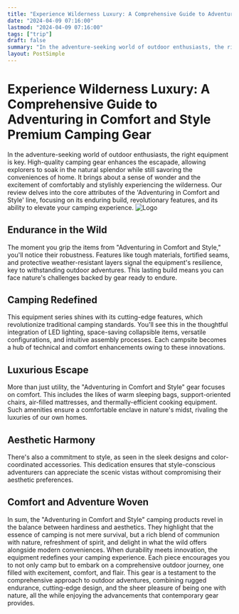 ```yaml
---
title: "Experience Wilderness Luxury: A Comprehensive Guide to Adventuring in Comfort and Style Premium Camping Gear"
date: "2024-04-09 07:16:00"
lastmod: "2024-04-09 07:16:00"
tags: ["trip"]
draft: false
summary: "In the adventure-seeking world of outdoor enthusiasts, the right equipment is key. High-quality camping gear enhances the escapade, allowing explorers to soak in the natural splendor while still savoring the conveniences of home. It brings about a sense of wonder and the excitement of comfortably and stylishly experiencing the wilderness. Our review delves into the core attributes of the 'Adventuring in Comfort and Style' line, focusing on its enduring build, revolutionary features, and its ability to elevate your camping experience."
layout: PostSimple
---
```

# Experience Wilderness Luxury: A Comprehensive Guide to Adventuring in Comfort and Style Premium Camping Gear
In the adventure-seeking world of outdoor enthusiasts, the right equipment is key. High-quality camping gear enhances the escapade, allowing explorers to soak in the natural splendor while still savoring the conveniences of home. It brings about a sense of wonder and the excitement of comfortably and stylishly experiencing the wilderness. Our review delves into the core attributes of the 'Adventuring in Comfort and Style' line, focusing on its enduring build, revolutionary features, and its ability to elevate your camping experience.
<img alt="Logo" class="lazyImg" data-src="https://cdn.seniorsselection.com/src_image/7f96e8a9472c28dad63000b10ddbefbd.webp" src="/statics/image/loading.webp"/>
## Endurance in the Wild
The moment you grip the items from "Adventuring in Comfort and Style," you'll notice their robustness. Features like tough materials, fortified seams, and protective weather-resistant layers signal the equipment's resilience, key to withstanding outdoor adventures. This lasting build means you can face nature's challenges backed by gear ready to endure.
## Camping Redefined
This equipment series shines with its cutting-edge features, which revolutionize traditional camping standards. You'll see this in the thoughtful integration of LED lighting, space-saving collapsible items, versatile configurations, and intuitive assembly processes. Each campsite becomes a hub of technical and comfort enhancements owing to these innovations.
## Luxurious Escape
More than just utility, the "Adventuring in Comfort and Style" gear focuses on comfort. This includes the likes of warm sleeping bags, support-oriented chairs, air-filled mattresses, and thermally-efficient cooking equipment. Such amenities ensure a comfortable enclave in nature's midst, rivaling the luxuries of our own homes.
## Aesthetic Harmony
There's also a commitment to style, as seen in the sleek designs and color-coordinated accessories. This dedication ensures that style-conscious adventurers can appreciate the scenic vistas without compromising their aesthetic preferences.
## Comfort and Adventure Woven
In sum, the "Adventuring in Comfort and Style" camping products revel in the balance between hardiness and aesthetics. They highlight that the essence of camping is not mere survival, but a rich blend of communion with nature, refreshment of spirit, and delight in what the wild offers alongside modern conveniences. When durability meets innovation, the equipment redefines your camping experience. Each piece encourages you to not only camp but to embark on a comprehensive outdoor journey, one filled with excitement, comfort, and flair. This gear is a testament to the comprehensive approach to outdoor adventures, combining rugged endurance, cutting-edge design, and the sheer pleasure of being one with nature, all the while enjoying the advancements that contemporary gear provides.
        